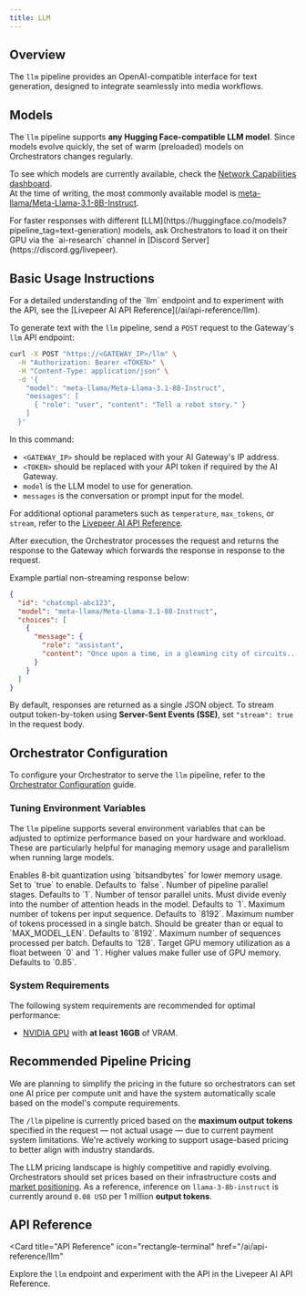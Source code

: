 ```yaml
---
title: LLM
---
```


## Overview

The `llm` pipeline provides an OpenAI-compatible interface for text generation,
designed to integrate seamlessly into media workflows.

## Models

The `llm` pipeline supports **any Hugging Face-compatible LLM model**. Since
models evolve quickly, the set of warm (preloaded) models on Orchestrators
changes regularly.

To see which models are currently available, check the
[Network Capabilities dashboard](https://tools.livepeer.cloud/ai/network-capabilities).  
At the time of writing, the most commonly available model is
[meta-llama/Meta-Llama-3.1-8B-Instruct](https://huggingface.co/meta-llama/Llama-3.1-8B-Instruct).

<Tip>
  For faster responses with different
  [LLM](https://huggingface.co/models?pipeline_tag=text-generation) 
  models, ask Orchestrators to load it on their GPU via the `ai-research` channel
  in [Discord Server](https://discord.gg/livepeer).
</Tip>

## Basic Usage Instructions

<Tip>
  For a detailed understanding of the `llm` endpoint and to experiment with the
  API, see the [Livepeer AI API Reference](/ai/api-reference/llm).
</Tip>

To generate text with the `llm` pipeline, send a `POST` request to the Gateway's
`llm` API endpoint:

```bash
curl -X POST "https://<GATEWAY_IP>/llm" \
  -H "Authorization: Bearer <TOKEN>" \
  -H "Content-Type: application/json" \
  -d '{
    "model": "meta-llama/Meta-Llama-3.1-8B-Instruct",
    "messages": [
      { "role": "user", "content": "Tell a robot story." }
    ]
  }'
```

In this command:

- `<GATEWAY_IP>` should be replaced with your AI Gateway's IP address.
- `<TOKEN>` should be replaced with your API token if required by the AI Gateway.
- `model` is the LLM model to use for generation.
- `messages` is the conversation or prompt input for the model.

For additional optional parameters such as `temperature`, `max_tokens`, or
`stream`, refer to the [Livepeer AI API Reference](/ai/api-reference/llm).

After execution, the Orchestrator processes the request and returns the response
to the Gateway which forwards the response in response to the request.

Example partial non-streaming response below:
```json
{
  "id": "chatcmpl-abc123",
  "model": "meta-llama/Meta-Llama-3.1-8B-Instruct",
  "choices": [
    {
      "message": {
        "role": "assistant",
        "content": "Once upon a time, in a gleaming city of circuits..."
      }
    }
  ]
}
```

By default, responses are returned as a single JSON object. To stream output
token-by-token using **Server-Sent Events (SSE)**, set `"stream": true` in the
request body.

## Orchestrator Configuration

To configure your Orchestrator to serve the `llm` pipeline, refer to the
[Orchestrator Configuration](/ai/orchestrators/get-started) guide.

### Tuning Environment Variables

The `llm` pipeline supports several environment variables that can be adjusted
to optimize performance based on your hardware and workload. These are
particularly helpful for managing memory usage and parallelism when running
large models.

<ParamField path="USE_8BIT" type="boolean">
  Enables 8-bit quantization using `bitsandbytes` for lower memory usage. Set to
  `true` to enable. Defaults to `false`.
</ParamField>
<ParamField path="PIPELINE_PARALLEL_SIZE" type="integer">
  Number of pipeline parallel stages. Defaults to `1`.
</ParamField>
<ParamField path="TENSOR_PARALLEL_SIZE" type="integer">
  Number of tensor parallel units. Must divide evenly into the number of
  attention heads in the model. Defaults to `1`.
</ParamField>
<ParamField path="MAX_MODEL_LEN" type="integer">
  Maximum number of tokens per input sequence. Defaults to `8192`.
</ParamField>
<ParamField path="MAX_NUM_BATCHED_TOKENS" type="integer">
  Maximum number of tokens processed in a single batch. Should be greater than
  or equal to `MAX_MODEL_LEN`. Defaults to `8192`.
</ParamField>
<ParamField path="MAX_NUM_SEQS" type="integer">
  Maximum number of sequences processed per batch. Defaults to `128`.
</ParamField>
<ParamField path="GPU_MEMORY_UTILIZATION" type="float">
  Target GPU memory utilization as a float between `0` and `1`. Higher values
  make fuller use of GPU memory. Defaults to `0.85`.
</ParamField>

### System Requirements

The following system requirements are recommended for optimal performance:

- [NVIDIA GPU](https://developer.nvidia.com/cuda-gpus) with **at least 16GB** of
  VRAM.

## Recommended Pipeline Pricing

<Note>
  We are planning to simplify the pricing in the future so orchestrators can set
  one AI price per compute unit and have the system automatically scale based on
  the model's compute requirements.
</Note>

The `/llm` pipeline is currently priced based on the **maximum output tokens**
specified in the request — not actual usage — due to current payment system
limitations. We're actively working to support usage-based pricing to better
align with industry standards.

The LLM pricing landscape is highly competitive and rapidly evolving.
Orchestrators should set prices based on their infrastructure costs and
[market positioning](https://llmpricecheck.com/). As a reference, inference on
`llama-3-8b-instruct` is currently around `0.08 USD` per 1 million **output
tokens**.

## API Reference

<Card
  title="API Reference"
  icon="rectangle-terminal"
  href="/ai/api-reference/llm"
>
  Explore the `llm` endpoint and experiment with the API in the Livepeer AI API
  Reference.
</Card>
